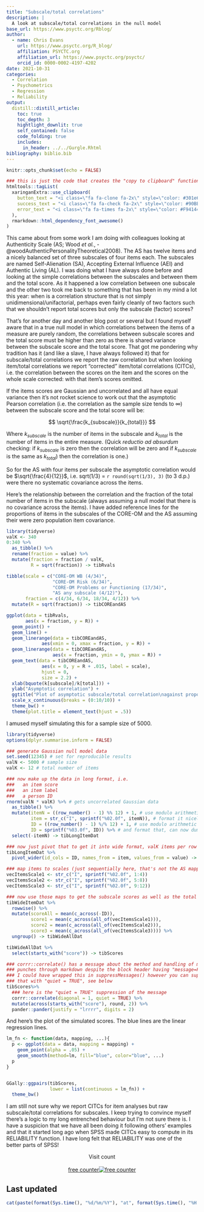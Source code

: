 ```yaml
---
title: "Subscale/total correlations"
description: |
  A look at subscale/total correlations in the null model
base_url: https://www.psyctc.org/Rblog/
author:
  - name: Chris Evans
    url: https://www.psyctc.org/R_blog/
    affiliation: PSYCTC.org
    affiliation_url: https://www.psyctc.org/psyctc/
    orcid_id: 0000-0002-4197-4202
date: 2021-10-31
categories:
  - Correlation
  - Psychometrics
  - Regression
  - Reliability
output:
  distill::distill_article:
    toc: true
    toc_depth: 3
    hightlight_downlit: true
    self_contained: false
    code_folding: true
    includes: 
      in_header: ../../Gurgle.Rhtml
bibliography: biblio.bib
---
```



```r
knitr::opts_chunk$set(echo = FALSE)
```
```r
### this is just the code that creates the "copy to clipboard" function in the code blocks
htmltools::tagList(
  xaringanExtra::use_clipboard(
    button_text = "<i class=\"fa fa-clone fa-2x\" style=\"color: #301e64\"></i>",
    success_text = "<i class=\"fa fa-check fa-2x\" style=\"color: #90BE6D\"></i>",
    error_text = "<i class=\"fa fa-times fa-2x\" style=\"color: #F94144\"></i>"
  ),
  rmarkdown::html_dependency_font_awesome()
)
```

This came about from some work I am doing with colleagues looking at Authenticity Scale (AS; Wood *et al.*, -@woodAuthenticPersonalityTheoretical2008). The AS has twelve items and a nicely balanced set of three subscales of four items each. The subscales are named Self-Alienation (SA), Accepting External Influence (AEI) and Authentic Living (AL). I was doing what I have always done before and looking at the simple correlations between the subscales and between them and the total score.  As it happened a low correlation between one subscale and the other two took me back to something that has been in my mind a lot this year: when is a correlation structure that is not simply unidimensional/unifactorial, perhaps even fairly cleanly of two factors such that we shouldn't report total scores but only the subscale (factor) scores? 

That's for another day and another blog post or several but I found myself aware that in a true null model in which correlations between the items of a measure are purely random, the correlations between subscale scores and the total score must be higher than zero as there is shared variance between the subscale score and the total score.  That got me pondering why tradition has it (and like a slave, I have always followed it) that for subscale/total correlations we report the raw correlation but when looking item/total correlations we report "corrected" item/total correlations (CITCs), i.e. the correlation between the scores on the item and the scores on the whole scale corrected: with that item's scores omitted.

If the items scores are Gaussian and uncorrelated and all have equal variance then it's not rocket science to work out that the asymptotic Pearson correlation (i.e. the correlation as the sample size tends to $\infty$) between the subscale score and the total score will be:

$$ \sqrt{\frac{k_{subscale}}{k_{total}}} $$

Where $k_{subscale}$ is the number of items in the subscale and $k_{total}$ is the number of items in the entire measure.  (Quick *reductio ad absurdum* checking: if $k_{subscale}$ is zero then the correlation will be zero and if $k_{subscale}$ 
is the same as $k_{total}$) then the correlation is one.)

So for the AS with four items per subscale the asymptotic correlation would be $\sqrt{\frac{4}{12}}$, i.e. sqrt(1/3) = `r round(sqrt(1/3), 3)` (to 3 d.p.) were there no systematic covariance across the items.

Here's the relationship between the correlation and the fraction of the total number of items in the subscale (always assuming a null model that there is no covariance across the items).  I have added reference lines for the proportions of items in the subscales of the CORE-OM and the AS assuming their were zero population item covariance.

```r
library(tidyverse)
valK <- 340
0:340 %>%
  as_tibble() %>%
  rename(fraction = value) %>%
  mutate(fraction = fraction / valK,
         R = sqrt(fraction)) -> tibRvals

tibble(scale = c("CORE-OM WB (4/34)",
                 "CORE-OM Risk (6/34)",
                 "CORE-OM Problems or Functioning (17/34)",
                 "AS any subscale (4/12)"),
       fraction = c(4/34, 6/34, 18/34, 4/12)) %>%
  mutate(R = sqrt(fraction)) -> tibCOREandAS

ggplot(data = tibRvals,
       aes(x = fraction, y = R)) +
  geom_point() +
  geom_line() +
  geom_linerange(data = tibCOREandAS,
             aes(xmin = 0, xmax = fraction, y = R)) +
  geom_linerange(data = tibCOREandAS,
                 aes(x = fraction, ymin = 0, ymax = R)) +
  geom_text(data = tibCOREandAS,
             aes(x = 0, y = R + .015, label = scale),
             hjust = 0,
             size = 2.2) +
  xlab(bquote(k[subscale]/k[total])) +
  ylab("Asymptotic correlation") +
  ggtitle("Plot of asymptotic subscale/total correlation\nagainst proportion of total items in subscale") +
  scale_x_continuous(breaks = (0:10/10)) +
  theme_bw() +
  theme(plot.title = element_text(hjust = .5))
```

I amused myself simulating this for a sample size of 5000.

```r
library(tidyverse)
options(dplyr.summarise.inform = FALSE)

### generate Gaussian null model data
set.seed(12345) # set for reproducible results
valN <- 5000 # sample size
valK <- 12 # total number of items

### now make up the data in long format, i.e.
###   an item score
###   an item label
###   a person ID
rnorm(valN * valK) %>% # gets uncorrelated Gaussian data
  as_tibble() %>%
  mutate(itemN = ((row_number() - 1) %% 12) + 1, # use modulo arithmetic to get item number
         item = str_c("I", sprintf("%02.0f", itemN)), # format it nicely
         ID = ((row_number() - 1) %/% 12) + 1, # use modulo arithmetic to get person ID 
         ID = sprintf("%03.0f", ID)) %>% # and format that, can now dump itemN
  select(-itemN) -> tibLongItemDat

### now just pivot that to get it into wide format, valK items per row
tibLongItemDat %>%
  pivot_wider(id_cols = ID, names_from = item, values_from = value) -> tibWideItemDat

### map items to scales (just sequentially here, that's not the AS mapping)
vecItemsScale1 <- str_c("I", sprintf("%02.0f", 1:4))
vecItemsScale2 <- str_c("I", sprintf("%02.0f", 5:8))
vecItemsScale3 <- str_c("I", sprintf("%02.0f", 9:12))

### now use those maps to get the subscale scores as well as the total score
tibWideItemDat %>%
  rowwise() %>%
  mutate(scoreAll = mean(c_across(-ID)),
         score1 = mean(c_across(all_of(vecItemsScale1))),
         score2 = mean(c_across(all_of(vecItemsScale2))),
         score3 = mean(c_across(all_of(vecItemsScale3)))) %>%
  ungroup() -> tibWideAllDat

tibWideAllDat %>%
  select(starts_with("score")) -> tibScores

### corrr::correlate() has a message about the method and handling of missing
### punches through markdown despite the block header having "message=FALSE"
### I could have wrapped this in suppressMessages() however you can suppress 
### that with "quiet = TRUE", see below
tibScores%>%
  ### here is the "quiet = TRUE" suppression of the message
  corrr::correlate(diagonal = 1, quiet = TRUE) %>%
  mutate(across(starts_with("score"), round, 2)) %>%
  pander::pander(justify = "lrrrr", digits = 2)
```

And here's the plot of the simulated scores.  The blue lines are the linear regression lines.

```r
lm_fn <- function(data, mapping, ...){
  p <- ggplot(data = data, mapping = mapping) + 
    geom_point(alpha = .05) + 
    geom_smooth(method=lm, fill="blue", color="blue", ...)
  p
}


GGally::ggpairs(tibScores,
                lower = list(continuous = lm_fn)) +
  theme_bw()
```

I am still not sure why we report CITCs for item analyses but raw subscale/total correlations for subscales. I keep trying to convince myself there's a logic to my long entrenched behaviour but I'm not sure there is.  I have a suspicion that we have all been doing it following others' examples and that it started long ago when SPSS made CITCs easy to compute in its RELIABILITY function.  I have long felt that RELIABILITY was one of the better parts of SPSS!

<center>Visit count</center>
<center>
<div id="sfczceft29b96kww9dfwh4mtxnn4m8u7d7g"></div><script type="text/javascript" src="https://counter11.optistats.ovh/private/counter.js?c=zceft29b96kww9dfwh4mtxnn4m8u7d7g&down=async" async></script><br><a href="https://www.freecounterstat.com">free counter</a><noscript><a href="https://www.freecounterstat.com" title="free counter"><img src="https://counter11.optistats.ovh/private/freecounterstat.php?c=zceft29b96kww9dfwh4mtxnn4m8u7d7g" border="0" title="free counter" alt="free counter"></a></noscript>
</div></center>

## Last updated{.appendix}
```r
cat(paste(format(Sys.time(), "%d/%m/%Y"), "at", format(Sys.time(), "%H:%M")))
```